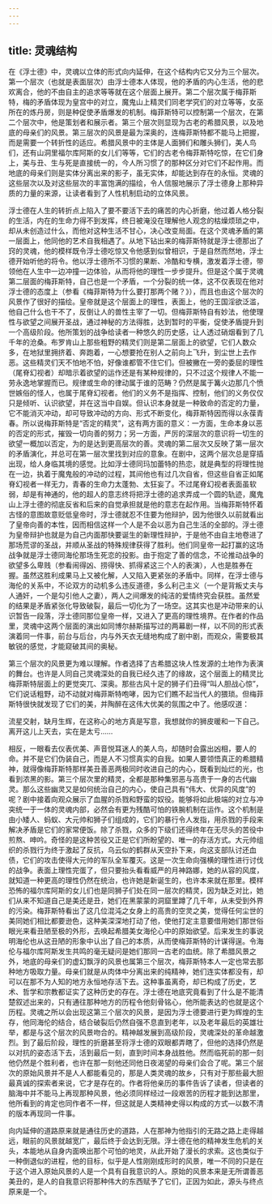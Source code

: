 ```yaml
---
---
---
```

title: 灵魂结构
---




在《浮士德》中，灵魂以立体的形式向内延伸，在这个结构内它又分为三个层次。第一个层次（也就是表面层次）由浮士德本人体现，他的矛盾的内心生活，他的悲欢离合，他的不由自主的追求等等就在这个层面上展开。第二个层次属于梅菲斯特，梅的矛盾体现为皇宫中的对立，魔鬼山上精灵们同老学究们的对立等等，女巫所在的炼丹房，则是种促使矛盾爆发的机制。梅菲斯特可以控制第一个层次，在第二个层次中，他是策划者和展示者。第三个层次则显现为古老的希腊风景，以及地底的母亲们的风景。第三层次的风景是最为深奥的，连梅菲斯特都不能马上把握，而是需要一个转折性的适应。希腊风景中的主体是人面狮们和雕头狮们，美人鸟们，还有山洞里福尔库阿斯的女儿们等等，它们的古老令梅菲斯特吃惊，在它们身上，美与丑、生与死是直接统一的，今人所习惯了的那种区分对它们不起作用。而地底的母亲们则是实体分离出来的影子，虽无实体，却能达到存在的永恒。灵魂的这些层次以及对这些层次的丰富饱满的描绘，令人信服地展示了浮士德身上那种异质的力量的来源，让读者看到了人性机制启动的立体风景。

浮士德在人生的转折点上陷入了要不要活下去的痛苦的内心折磨，他过着人格分裂的生活，内在的生命力得不到发挥，终日被淹没在理解他人观念的枯燥烦琐之中，却从未创造过什么，而他对这种生活不甘心，决心改变局面。在这个灵魂矛盾的第一层面上，他同他的艺术自我相遇了。从地下钻出来的梅菲斯特就是浮士德那出了窍的灵魂，他的模样既令浮士德吃惊又令他感到似曾相识，于是自然而然地，浮士德开始听他的将令。他以浮士德所不习惯的果断、冷酷和专横，激发着浮士德，带领他在人生中一边冲撞一边体验，从而将他的理性一步步提升。但是这个属于灵魂第二层面的梅菲斯特，自己也是一个矛盾，一个分裂的统一体，这不仅表现在他对浮士德的态度上（参看《梅菲斯特为什么要打那两个赌？》），而且也由这个层次的风景作了很好的描绘。皇帝就是这个层面上的理性，表面上，他的王国淫欲泛滥，他自己什么也干不了，反倒让人的兽性主宰了一切。但梅菲斯特自有妙法，他使理性与欲望之间展开圣战，通过神秘的方法得胜，达到暂时的平衡，促使矛盾提升到一个高级阶段。他所策划的战争给读者一种悠久的历史感，让人透过硝烟看到了几千年的沧桑。布罗肯山上那些粗野的精灵们则是第二层面上的欲望，它们人数众多，在地狱里拥挤着、奔跑着，一心想要抢在别人之前向上飞升，到尘世上去作恶。这些精灵们天不怕地不怕，好像谁都管不住它们。但被撇在一旁的委屈的理性（尾脊幻视者）却暗示着欲望的运作还是有某种规律的，只不过这个规律人不能一劳永逸地掌握而已。规律或生命的律动属于谁的范畴？仍然是属于篝火边那几个愤世嫉俗的怪人，也属于尾脊幻视者。他们的义务不是指挥、控制，他们的义务仅仅只是倾听、认识欲望，并在这当中自娱。但认识本身就是一种致命的否定的力量，它不能消灭冲动，却可导致冲动的方向、形式不断变化，梅菲斯特因而得以永葆青春。所以说梅菲斯特是“否定的精灵”，这有两方面的意义：一方面，生命本身以恶的否定的形式，摧毁一切向善的努力；另一方面，严厉的深层次的意识将一切生的欲望一概加以否定，为的是达到更高层次的善。灵魂的第二层次又反映了第一层次的矛盾演化，并总可在第一层次里找到对应的意象。在剧中，这两个层次总是穿插出现，给人身临其境的感觉。比如浮士德同玛加蕾特的热恋，就是典型的将理性抛在一边，执着于魔鬼般的冲动的过程，其间他也有过几次自省，但这些自省正如尾脊幻视者一样无力，青春的生命力太蓬勃、太狂妄了。不过尾脊幻视者表面虽软弱，却是有神通的，他的超人的意志终将把浮士德的追求弄成一个圆的轨迹，魔鬼山上浮士德的彻底反省和后来的自觉承担就是他的意志在起作用。当梅菲斯特怀着古怪的意图故意贬低皇帝时，浮士德就忍不住要为他辩护，因为他很久以前就看出了皇帝向善的本性，因而相信这样一个人是不会以恶为自己生活的全部的。浮士德为皇帝辩护也就是为自己内面那快要诞生的新理性辩护，于是他不由自主地卷进了那场荒谬的圣战，并顺从圣战的特殊规律获得了胜利。他们同皇帝一起打赢的这场战争就是浮士德同海伦那场生死恋的投影。由于抱定了善的信念，不论推动战争的欲望多么卑贱（参看闹得凶、捞得快、抓得紧这三个人的表演），人也是胜券在握。虽然这胜利成果马上又被化解，人又陷入更紧张的矛盾中。同样，在浮士德与海伦的关系中，不论双方的动机多么违反道德，多么利己主义（一个是背叛丈夫与人通奸，一个是勾引他人之妻），两人之间爆发的纯洁的爱情终究会获胜。虽然爱的结果是矛盾紧张化导致破裂，最后一切化为了一场空。这其实也是冲动带来的认识暂告一段落，浮士德同那位皇帝一样，又进入了更高的理性境界。在作者的作品里，灵魂中这两个层面的演出如同博尔赫斯描写过的两幕剧一样，以不同的形式表演着同一件事，前台与后台，内与外天衣无缝地构成了剧中剧，而观众，需要极其敏锐的感觉，才能窥破其间的奥秘。

第三个层次的风景更为难以理解。作者选择了古希腊这块人性发源的土地作为表演的舞台。也许是人同自己灵魂深处的自我已经久违了的缘故，这个层面上的精灵比梅菲斯特层面上的更觉突兀、深奥。那些古风十足的狮子们丑得“叫人胆战心惊”，它们说话粗野，动不动就对梅菲斯特咆哮，因为它们瞧不起当代人的猥琐。但梅菲斯特很快就发现了它们的美，并陶醉在这伟大优美的氛围之中了。他感叹道：

流星交射，缺月生辉，在这称心的地方真是写意，我想就你的狮皮暖和一下自己。离开这儿上天去，实在是太亏……

相反，一眼看去仪表优美、声音悦耳迷人的美人鸟，却随时会露出凶相，要人的命。并不是它们伪装自己，而是人不习惯真实的自我。如果人要领悟真正的希腊精神，就得像梅菲斯特那样美丑善恶两极同时收进自己的内心，既看到灿烂的光，也看到浓黑的影。第三个层次里的精灵，全都是那种集邪恶与高贵于一身的古代幽灵。那么这些幽灵又是如何统治自己的内心，使自己具有“伟大、优异的风度”的呢？剧中接着向观众展示了血腥的杀戮和野蛮的奴役。能够将如此极端的对立与冲突统一于一体的灵魂内部，必然会有更为残酷可怕的铁腕机制在运作。这个机制是由小矮人、蚂蚁、大元帅和狮子们组成的，它们的暴行令人发指，用杀戮的手段来解决矛盾是它们的家常便饭。除了杀戮，众多的下级们还得终年在无尽头的苦役中煎熬、呻吟。奇怪的是这种苦役又正是它们所盼望的、唯一的存活方式。大元帅组织的杀戮行为终于激起了反抗，乌云似的鹤群从天空扑下来，向这支部队讨还血债，它们的攻击使得大元帅的军队全军覆灭。这是一次生命向强横的理性进行讨伐的战争。表面上理性完蛋了，但只要抬头看看威严的月神路娜，她的从容的风度，就知道一种更高的理性仍然在统治，也许她是新诞生的，也许本来就在那里。模样恐怖的福尔库阿斯的女儿们也是同狮子们处在同一层次的精灵，因为缺乏对比，她们从来不知道自己是美还是丑，她们在黑蒙蒙的洞窟里蹲了几千年，从未受到外界的污染。梅菲斯特看出了这几位混沌之女身上的高贵的空灵之美，觉得任何尘世的美同她们相比都要逊色，这种美深深地打动了他，使他打定主意要借用她们那世俗眼光来看丑陋至极的外形，去唤起希腊美女海伦心中的原始欲望。后来发生的事说明海伦也从这丑陋的形象中认出了自己的本质，从而使梅菲斯特的计谋得逞。令海伦与福尔库阿斯发生共鸣的毫无疑问是她们那同一古老的血统。除了希腊风景之外，地底的母亲们的虚幻飘浮的风景也属第三个层次，梅菲斯特本人一定也常去那种地方吸取力量。母亲们就是从肉体中分离出来的纯精神，她们连实体都没有，却可以在那不为人知的地方永恒地存活下去。这种事虽离奇，却已构成了历史，艺术、哲学和宗教都证实了这种历史的存在。浮士德在地底究竟看到了什么是不能清楚叙述出来的，只有通往那种地方的历程令他刻骨铭心，他所能表达的也就是这个历程。灵魂之所以会出现这第三个层次的风景，是因为浮士德要进行更为辉煌的生存，他同海伦的结合，结合破裂后仍然自强不息直到老年，以及老年最后的英雄壮举，都是与这个层次的风景吻合的。精神越发展到高级阶段，灵魂深处的革命越激烈。到了最后阶段，理性的折磨甚至将浮士德的双眼都弄瞎了，但他的选择仍然是以对抗的姿态活下去，活到最后一刻，直到时间本身战胜他。然而临死前的那一刻他仍然是个胜利者，也许在那一刻他还同他日夜渴望的母亲们会合了呢。第三个层次的原始风景并不是人人都能看见的，那是人类灵魂的故乡，只有对于那些最大胆最真诚的探索者来说，它才是存在的。作者将他亲历的事件告诉了读者，但读者的脑海中并不能马上再现那种风景，他必须同样经过一段艰苦的历程才能到达那里，他所看到的肯定也同作者不一样，但这就是人类精神史得以构成的方式—以数不清的版本再现同一件事。

向内延伸的道路原来就是通往历史的道路，人在那神为他指引的无路之路上走得越远，眼前的风景就越宽广，最后终于会达到无限。浮士德在他的精神发生危机的关头，本能地从自身内面唤出那个可怕的地灵，从此开始了漫长的求索。这也类似于一种倒退似的进程，他的目标，似乎是人性刚刚成形时的风景，唯一不同的只是在于这个进入原始风景的人是一个具有自我意识的人。原始的风景本来是无所谓善恶美丑的，是人的自我意识将那种伟大的东西赋予了它们，正因为如此，源头与终点原来是一个。